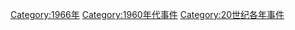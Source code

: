 [[Category:1966年|Category:1966年]]
[[Category:1960年代事件|Category:1960年代事件]]
[[Category:20世纪各年事件|Category:20世纪各年事件]]